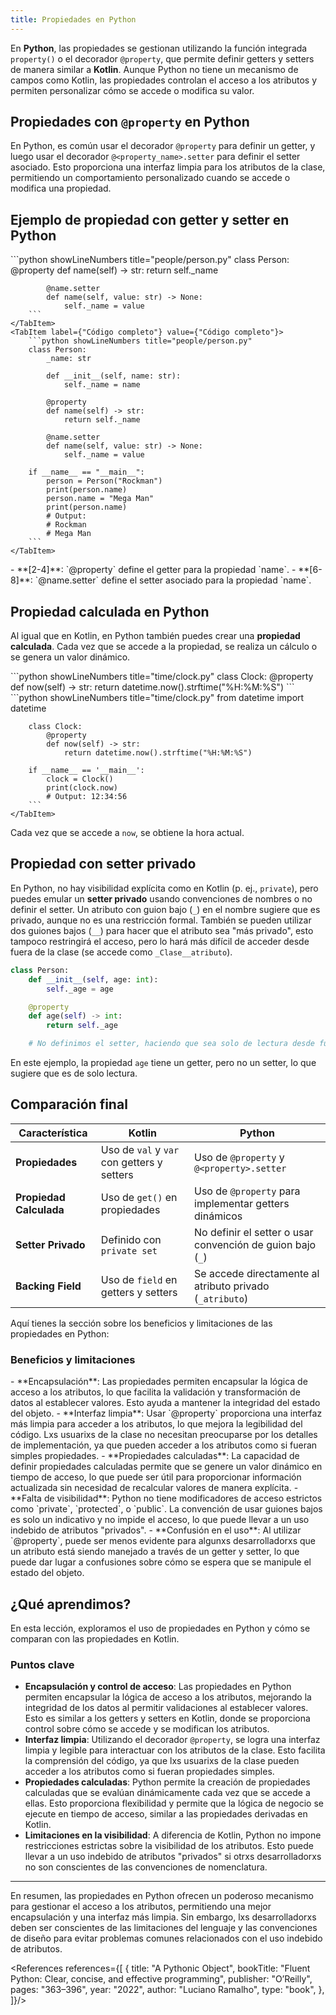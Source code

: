 ```yaml
---
title: Propiedades en Python
---
```


<ReadingTime />
<GitHubRepoLink user="r8vnhill" repo="" />

En **Python**, las propiedades se gestionan utilizando la función integrada `property()` o el decorador `@property`, que permite definir getters y setters de manera similar a **Kotlin**. Aunque Python no tiene un mecanismo de campos como Kotlin, las propiedades controlan el acceso a los atributos y permiten personalizar cómo se accede o modifica su valor.

## Propiedades con `@property` en Python

En Python, es común usar el decorador `@property` para definir un getter, y luego usar el decorador `@<property_name>.setter` para definir el setter asociado. Esto proporciona una interfaz limpia para los atributos de la clase, permitiendo un comportamiento personalizado cuando se accede o modifica una propiedad.

## Ejemplo de propiedad con getter y setter en Python

<BoxedTabs>
    <TabItem label={"Código esencial"} value={"Código esencial"}>
        ```python showLineNumbers title="people/person.py"
        class Person:
            @property
            def name(self) -> str:
                return self._name
            
            @name.setter
            def name(self, value: str) -> None:
                self._name = value
        ```
    </TabItem>
    <TabItem label={"Código completo"} value={"Código completo"}>
        ```python showLineNumbers title="people/person.py"
        class Person:
            _name: str

            def __init__(self, name: str):
                self._name = name

            @property
            def name(self) -> str:
                return self._name

            @name.setter
            def name(self, value: str) -> None:
                self._name = value

        if __name__ == "__main__":
            person = Person("Rockman")
            print(person.name)
            person.name = "Mega Man"
            print(person.name)
            # Output:
            # Rockman
            # Mega Man
        ```
    </TabItem>
</BoxedTabs>

<Explanation>
    - **[2-4]**: `@property` define el getter para la propiedad `name`.
    - **[6-8]**: `@name.setter` define el setter asociado para la propiedad `name`.
</Explanation>

## Propiedad calculada en Python

Al igual que en Kotlin, en Python también puedes crear una **propiedad calculada**. Cada vez que se accede a la propiedad, se realiza un cálculo o se genera un valor dinámico.

<BoxedTabs>
    <TabItem label={"Código esencial"} value={"Código esencial"}>
        ```python showLineNumbers title="time/clock.py"
        class Clock:
            @property
            def now(self) -> str:
                return datetime.now().strftime("%H:%M:%S")
        ```
    </TabItem>
    <TabItem label={"Código completo"} value={"Código completo"}>
        ```python showLineNumbers title="time/clock.py"
        from datetime import datetime


        class Clock:
            @property
            def now(self) -> str:
                return datetime.now().strftime("%H:%M:%S")

        if __name__ == '__main__':
            clock = Clock()
            print(clock.now)
            # Output: 12:34:56
        ```
    </TabItem>
</BoxedTabs>

Cada vez que se accede a `now`, se obtiene la hora actual.

## Propiedad con setter privado

En Python, no hay visibilidad explícita como en Kotlin (p. ej., `private`), pero puedes emular un **setter privado** usando convenciones de nombres o no definir el setter. Un atributo con guion bajo (`_`) en el nombre sugiere que es privado, aunque no es una restricción formal. También se pueden utilizar dos guiones bajos (`__`) para hacer que el atributo sea "más privado", esto tampoco restringirá el acceso, pero lo hará más difícil de acceder desde fuera de la clase (se accede como `_Clase__atributo`).

```python
class Person:
    def __init__(self, age: int):
        self._age = age

    @property
    def age(self) -> int:
        return self._age

    # No definimos el setter, haciendo que sea solo de lectura desde fuera
```

En este ejemplo, la propiedad `age` tiene un getter, pero no un setter, lo que sugiere que es de solo lectura.

## Comparación final

| **Característica**      | **Kotlin**                                 | **Python**                                                 |
|-------------------------|--------------------------------------------|------------------------------------------------------------|
| **Propiedades**         | Uso de `val` y `var` con getters y setters | Uso de `@property` y `@<property>.setter`                  |
| **Propiedad Calculada** | Uso de `get()` en propiedades              | Uso de `@property` para implementar getters dinámicos      |
| **Setter Privado**      | Definido con `private set`                 | No definir el setter o usar convención de guion bajo (`_`) |
| **Backing Field**       | Uso de `field` en getters y setters        | Se accede directamente al atributo privado (`_atributo`)   |

Aquí tienes la sección sobre los beneficios y limitaciones de las propiedades en Python:

### Beneficios y limitaciones

<ProCons>
   <Pros>
      - **Encapsulación**: Las propiedades permiten encapsular la lógica de acceso a los atributos, lo que facilita la validación y transformación de datos al establecer valores. Esto ayuda a mantener la integridad del estado del objeto.
      - **Interfaz limpia**: Usar `@property` proporciona una interfaz más limpia para acceder a los atributos, lo que mejora la legibilidad del código. Lxs usuarixs de la clase no necesitan preocuparse por los detalles de implementación, ya que pueden acceder a los atributos como si fueran simples propiedades.
      - **Propiedades calculadas**: La capacidad de definir propiedades calculadas permite que se genere un valor dinámico en tiempo de acceso, lo que puede ser útil para proporcionar información actualizada sin necesidad de recalcular valores de manera explícita.
   </Pros>
   <Cons>
      - **Falta de visibilidad**: Python no tiene modificadores de acceso estrictos como `private`, `protected`, o `public`. La convención de usar guiones bajos es solo un indicativo y no impide el acceso, lo que puede llevar a un uso indebido de atributos "privados".
      - **Confusión en el uso**: Al utilizar `@property`, puede ser menos evidente para algunxs desarrolladorxs que un atributo está siendo manejado a través de un getter y setter, lo que puede dar lugar a confusiones sobre cómo se espera que se manipule el estado del objeto.
    </Cons>
</ProCons>

## ¿Qué aprendimos?

En esta lección, exploramos el uso de propiedades en Python y cómo se comparan con las propiedades en Kotlin.

### Puntos clave

- **Encapsulación y control de acceso**: Las propiedades en Python permiten encapsular la lógica de acceso a los atributos, mejorando la integridad de los datos al permitir validaciones al establecer valores. Esto es similar a los getters y setters en Kotlin, donde se proporciona control sobre cómo se accede y se modifican los atributos.
- **Interfaz limpia**: Utilizando el decorador `@property`, se logra una interfaz limpia y legible para interactuar con los atributos de la clase. Esto facilita la comprensión del código, ya que lxs usuarixs de la clase pueden acceder a los atributos como si fueran propiedades simples.
- **Propiedades calculadas**: Python permite la creación de propiedades calculadas que se evalúan dinámicamente cada vez que se accede a ellas. Esto proporciona flexibilidad y permite que la lógica de negocio se ejecute en tiempo de acceso, similar a las propiedades derivadas en Kotlin.
- **Limitaciones en la visibilidad**: A diferencia de Kotlin, Python no impone restricciones estrictas sobre la visibilidad de los atributos. Esto puede llevar a un uso indebido de atributos "privados" si otrxs desarrolladorxs no son conscientes de las convenciones de nomenclatura.

---

En resumen, las propiedades en Python ofrecen un poderoso mecanismo para gestionar el acceso a los atributos, permitiendo una mejor encapsulación y una interfaz más limpia. Sin embargo, lxs desarrolladorxs deben ser conscientes de las limitaciones del lenguaje y las convenciones de diseño para evitar problemas comunes relacionados con el uso indebido de atributos.

<References references={[
    {
        title: "A Pythonic Object",
        bookTitle: "Fluent Python: Clear, concise, and effective programming",
        publisher: "O’Reilly",
        pages: "363–396",
        year: "2022",
        author: "Luciano Ramalho",
        type: "book",
    },
]}/>
